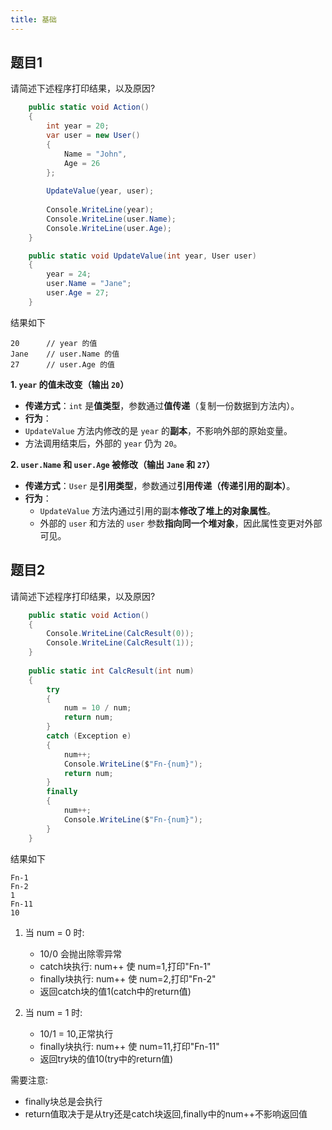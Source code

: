 ```yaml
---
title: 基础
---
```


## 

## 题目1

请简述下述程序打印结果，以及原因?

```csharp
    public static void Action()
    {
        int year = 20;
        var user = new User()
        {
            Name = "John",
            Age = 26
        };
        
        UpdateValue(year, user);
        
        Console.WriteLine(year);
        Console.WriteLine(user.Name);
        Console.WriteLine(user.Age);
    }

    public static void UpdateValue(int year, User user)
    {
        year = 24;
        user.Name = "Jane";
        user.Age = 27;
    }
```

结果如下
```
20      // year 的值
Jane    // user.Name 的值
27      // user.Age 的值
```

 **1. `year` 的值未改变（输出 `20`）**

  - **传递方式**：`int` 是**值类型**，参数通过**值传递**（复制一份数据到方法内）。
  - **行为**：
  - `UpdateValue` 方法内修改的是 `year` 的**副本**，不影响外部的原始变量。
  - 方法调用结束后，外部的 `year` 仍为 `20`。

 **2. `user.Name` 和 `user.Age` 被修改（输出 `Jane` 和 `27`）**

- **传递方式**：`User` 是**引用类型**，参数通过**引用传递（传递引用的副本）**。
- **行为**：
  - `UpdateValue` 方法内通过引用的副本**修改了堆上的对象属性**。
  - 外部的 `user` 和方法的 `user` 参数**指向同一个堆对象**，因此属性变更对外部可见。

## 题目2

请简述下述程序打印结果，以及原因?

```cs
    public static void Action()
    {
        Console.WriteLine(CalcResult(0));
        Console.WriteLine(CalcResult(1));
    }
    
    public static int CalcResult(int num)
    {
        try
        {
            num = 10 / num;
            return num;
        }
        catch (Exception e)
        {
            num++;
            Console.WriteLine($"Fn-{num}");
            return num;
        }
        finally
        {
            num++;
            Console.WriteLine($"Fn-{num}");
        }
    }
```

结果如下

```
Fn-1
Fn-2
1
Fn-11
10
```

1. 当 num = 0 时:
   - 10/0 会抛出除零异常
   - catch块执行: num++ 使 num=1,打印"Fn-1"
   - finally块执行: num++ 使 num=2,打印"Fn-2"
   - 返回catch块的值1(catch中的return值)

1. 当 num = 1 时:
   - 10/1 = 10,正常执行
   - finally块执行: num++ 使 num=11,打印"Fn-11"
   - 返回try块的值10(try中的return值)

需要注意:
- finally块总是会执行
- return值取决于是从try还是catch块返回,finally中的num++不影响返回值

